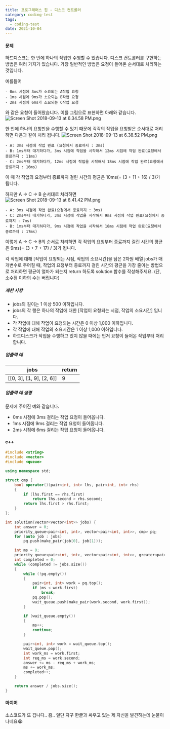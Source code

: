 ```yaml
---
title: 프로그래머스 힙 - 디스크 컨트롤러
category: coding-test
tags:
  - coding-test
date: 2021-10-04
---
```


#### 문제

하드디스크는 한 번에 하나의 작업만 수행할 수 있습니다. 디스크 컨트롤러를 구현하는 방법은 여러 가지가 있습니다. 가장 일반적인 방법은 요청이 들어온 순서대로 처리하는 것입니다.

예를들어

```
- 0ms 시점에 3ms가 소요되는 A작업 요청
- 1ms 시점에 9ms가 소요되는 B작업 요청
- 2ms 시점에 6ms가 소요되는 C작업 요청
```

와 같은 요청이 들어왔습니다. 이를 그림으로 표현하면 아래와 같습니다.
![Screen Shot 2018-09-13 at 6.34.58 PM.png](../../../assets/images/posts/2021-10-04-post-heap2/38dc6a53-2d21-4c72-90ac-f059729c51d5.png)

한 번에 하나의 요청만을 수행할 수 있기 때문에 각각의 작업을 요청받은 순서대로 처리하면 다음과 같이 처리 됩니다.
![Screen Shot 2018-09-13 at 6.38.52 PM.png](../../../assets/images/posts/2021-10-04-post-heap2/90b91fde-cac4-42c1-98b8-8f8431c52dcf.png)

```
- A: 3ms 시점에 작업 완료 (요청에서 종료까지 : 3ms)
- B: 1ms부터 대기하다가, 3ms 시점에 작업을 시작해서 12ms 시점에 작업 완료(요청에서 종료까지 : 11ms)
- C: 2ms부터 대기하다가, 12ms 시점에 작업을 시작해서 18ms 시점에 작업 완료(요청에서 종료까지 : 16ms)
```

이 때 각 작업의 요청부터 종료까지 걸린 시간의 평균은 10ms(= (3 + 11 + 16) / 3)가 됩니다.

하지만 A → C → B 순서대로 처리하면
![Screen Shot 2018-09-13 at 6.41.42 PM.png](../../../assets/images/posts/2021-10-04-post-heap2/a6cff04d-86bb-4b5b-98bf-6359158940ac.png)

```
- A: 3ms 시점에 작업 완료(요청에서 종료까지 : 3ms)
- C: 2ms부터 대기하다가, 3ms 시점에 작업을 시작해서 9ms 시점에 작업 완료(요청에서 종료까지 : 7ms)
- B: 1ms부터 대기하다가, 9ms 시점에 작업을 시작해서 18ms 시점에 작업 완료(요청에서 종료까지 : 17ms)
```

이렇게 A → C → B의 순서로 처리하면 각 작업의 요청부터 종료까지 걸린 시간의 평균은 9ms(= (3 + 7 + 17) / 3)가 됩니다.

각 작업에 대해 [작업이 요청되는 시점, 작업의 소요시간]을 담은 2차원 배열 jobs가 매개변수로 주어질 때, 작업의 요청부터 종료까지 걸린 시간의 평균을 가장 줄이는 방법으로 처리하면 평균이 얼마가 되는지 return 하도록 solution 함수를 작성해주세요. (단, 소수점 이하의 수는 버립니다)

##### 제한 사항

- jobs의 길이는 1 이상 500 이하입니다.
- jobs의 각 행은 하나의 작업에 대한 [작업이 요청되는 시점, 작업의 소요시간] 입니다.
- 각 작업에 대해 작업이 요청되는 시간은 0 이상 1,000 이하입니다.
- 각 작업에 대해 작업의 소요시간은 1 이상 1,000 이하입니다.
- 하드디스크가 작업을 수행하고 있지 않을 때에는 먼저 요청이 들어온 작업부터 처리합니다.

##### 입출력 예

| jobs                     | return |
| ------------------------ | ------ |
| [[0, 3], [1, 9], [2, 6]] | 9      |

##### 입출력 예 설명

문제에 주어진 예와 같습니다.

- 0ms 시점에 3ms 걸리는 작업 요청이 들어옵니다.
- 1ms 시점에 9ms 걸리는 작업 요청이 들어옵니다.
- 2ms 시점에 6ms 걸리는 작업 요청이 들어옵니다.

#### c++

```c++
#include <string>
#include <vector>
#include <queue>

using namespace std;

struct cmp {
    bool operator()(pair<int, int> lhs, pair<int, int> rhs)
    {
        if (lhs.first == rhs.first)
            return lhs.second > rhs.second;
        return lhs.first > rhs.first;
    }
};

int solution(vector<vector<int>> jobs) {
    int answer = 0;
    priority_queue<pair<int, int>, vector<pair<int, int>>, cmp> pq;
    for (auto job : jobs)
        pq.push(make_pair(job[0], job[1]));

    int ms = 0;
    priority_queue<pair<int, int>, vector<pair<int, int>>, greater<pair<int, int>>> wait_queue;
    int completed = 0;
    while (completed != jobs.size())
    {
        while (!pq.empty())
        {
            pair<int, int> work = pq.top();
            if (ms < work.first)
                break;
            pq.pop();
            wait_queue.push(make_pair(work.second, work.first));
        }

        if (wait_queue.empty())
        {
            ms++;
            continue;
        }

        pair<int, int> work = wait_queue.top();
        wait_queue.pop();
        int work_ms = work.first;
        int req_ms = work.second;
        answer += ms - req_ms + work_ms;
        ms += work_ms;
        completed++;
    }

    return answer / jobs.size();
}
```

#### 마치며

소스코드가 또 깁니다.. 흠.. 일단 자꾸 한글과 싸우고 있는 제 자신을 발견하는데 눈물이 나네요😭
